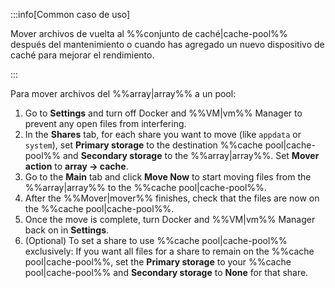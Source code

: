 :::info[Common caso de uso]

Mover archivos de vuelta al %%conjunto de caché|cache-pool%% después del mantenimiento o cuando has agregado un nuevo dispositivo de caché para mejorar el rendimiento.

:::

Para mover archivos del %%array|array%% a un pool:

1. Go to **Settings** and turn off Docker and %%VM|vm%% Manager to prevent any open files from interfering.
2. In the **Shares** tab, for each share you want to move (like `appdata` or `system`), set **Primary storage** to the destination %%cache pool|cache-pool%% and **Secondary storage** to the %%array|array%%. Set **Mover action** to **array → cache**.
3. Go to the **Main** tab and click **Move Now** to start moving files from the %%array|array%% to the %%cache pool|cache-pool%%.
4. After the %%Mover|mover%% finishes, check that the files are now on the %%cache pool|cache-pool%%.
5. Once the move is complete, turn Docker and %%VM|vm%% Manager back on in **Settings**.
6. (Optional) To set a share to use %%cache pool|cache-pool%% exclusively: If you want all files for a share to remain on the %%cache pool|cache-pool%%, set the **Primary storage** to your %%cache pool|cache-pool%% and **Secondary storage** to **None** for that share.
